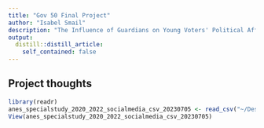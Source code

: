 ```yaml
---
title: "Gov 50 Final Project"
author: "Isabel Smail"
description: "The Influence of Guardians on Young Voters' Political Affiliations"
output:
  distill::distill_article:
    self_contained: false
---
```


 

## Project thoughts


```r
library(readr)
anes_specialstudy_2020_2022_socialmedia_csv_20230705 <- read_csv("~/Desktop/anes_specialstudy_2020-2022_socialmedia_csv_20230705.csv")
View(anes_specialstudy_2020_2022_socialmedia_csv_20230705) 

```

## 